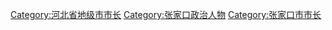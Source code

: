 [[Category:河北省地级市市长|Category:河北省地级市市长]]
[[Category:张家口政治人物|Category:张家口政治人物]]
[[Category:张家口市市长|Category:张家口市市长]]